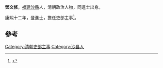 '''鄧文修'''，[[福建|福建]][[沙縣|沙縣]]人，清朝政治人物，同進士出身。

康熙十二年，登進士，擔任吏部主事<ref>{{cite news|title=福建三明市志-第一节　历代进士(已知)名表|author=福建省地方志编纂委员会|url=http://www.fjsq.gov.cn/showtext.asp?ToBook=3147&index=3580|accessdate=2013-08-31|newspaper=福建省地方志编纂委员会|archive-url=https://web.archive.org/web/20131002173013/http://www.fjsq.gov.cn/showtext.asp?ToBook=3147&index=3580|archive-date=2013-10-02|dead-url=yes}}</ref>。

==參考==
{{reflist}}
{{清朝人物小作品}}
{{康熙十二年癸丑科殿試金榜}}
{{DEFAULTSORT:Deng邓}}
[[Category:清朝吏部主事|Category:清朝吏部主事]]
[[Category:沙县人|Category:沙县人]]